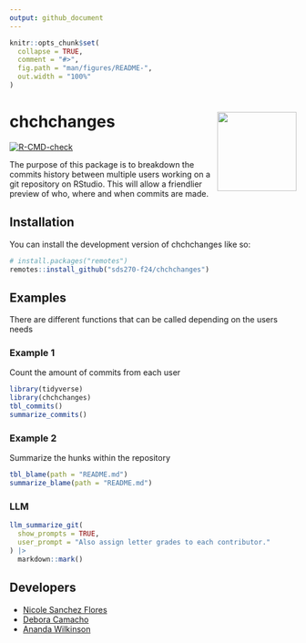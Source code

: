 ```yaml
---
output: github_document
---
```


<!-- README.md is generated from README.Rmd. Please edit that file -->

```r
knitr::opts_chunk$set(
  collapse = TRUE,
  comment = "#>",
  fig.path = "man/figures/README-",
  out.width = "100%"
)
```

# chchchanges <img src="man/figures/logo.png" align="right" height="139" alt="" />

<!-- badges: start -->
[![R-CMD-check](https://github.com/beanumber/chchchanges/actions/workflows/R-CMD-check.yaml/badge.svg)](https://github.com/beanumber/chchchanges/actions/workflows/R-CMD-check.yaml)
<!-- badges: end -->

The purpose of this package is to breakdown the commits history between multiple users working on a git repository on RStudio. 
This will allow a friendlier preview of who, where and when commits are made.

## Installation

You can install the development version of chchchanges like so:

```r
# install.packages("remotes")
remotes::install_github("sds270-f24/chchchanges")
```

## Examples

There are different functions that can be called depending on the users needs

### Example 1 

Count the amount of commits from each user

```r
library(tidyverse)
library(chchchanges)
tbl_commits()
summarize_commits()
```

### Example 2

Summarize the hunks within the repository

```r
tbl_blame(path = "README.md")
summarize_blame(path = "README.md")
```


### LLM

```r
llm_summarize_git(
  show_prompts = TRUE, 
  user_prompt = "Also assign letter grades to each contributor."
) |>
  markdown::mark()
```


## Developers

- [Nicole Sanchez Flores](https://github.com/NicoleSanchezFlores)
- [Debora Camacho](https://github.com/dmcam02)
- [Ananda Wilkinson](https://github.com/anandaw2)

